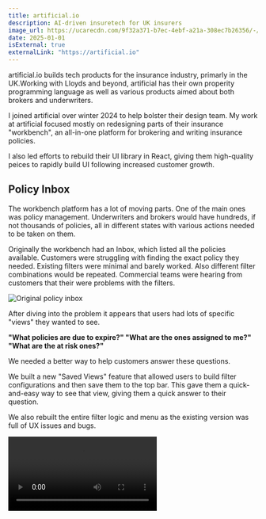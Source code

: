 ```yaml
---
title: artificial.io
description: AI-driven insuretech for UK insurers
image_url: https://ucarecdn.com/9f32a371-b7ec-4ebf-a21a-308ec7b26356/-/scale_crop/1000x1000/
date: 2025-01-01
isExternal: true
externalLink: "https://artificial.io"
---
```



artificial.io builds tech products for the insurance industry, primarly in the UK.Working with Lloyds and beyond,
artificial has their own properity programming language as well as various products aimed about both brokers
and underwriters.

I joined artificial over winter 2024 to help bolster their design team. My work at artificial focused mostly on
redesigning parts of their insurance "workbench", an all-in-one platform for brokering and writing insurance policies.

I also led efforts to rebuild their UI library in React, giving them high-quality peices to rapidly build UI following increased customer growth.

## Policy Inbox

The workbench platform has a lot of moving parts. One of the main ones was policy management. Underwriters and brokers would have hundreds, if not thousands of policies, all in different states with various actions needed to be taken on them.

Originally the workbench had an Inbox, which listed all the policies available. Customers were struggling with finding the exact policy they needed. Existing filters were minimal and barely worked.
Also different filter combinations would be repeated. Commercial teams were hearing from customers that their were problems with the filters.

<Image src="https://ucarecdn.com/
d07123b3-7be4-4365-a68b-daa186c6d3c4/
-/preview/1000x562/" alt="Original policy inbox" />

After diving into the problem it appears that users had lots of specific "views" they wanted to see.

**"What policies are due to expire?" "What are the ones assigned to me?" "What are the at risk ones?"**

We needed a better way to help customers answer these questions.

We built a new "Saved Views" feature that allowed users to build filter configurations and then save them to the top bar. This gave them a quick-and-easy way to see that view, giving them a quick answer to their question.

We also rebuilt the entire filter logic and menu as the existing version was full of UX issues and bugs.

<Video src="https://utfs.io/f/0X1QxrmMTXAjv3kvOmweAJ46FwCmiUfbxtHjVu53qpT1EKln" title="New Policy Inbox for artificial.io workbench" />

One of the coolest features saving whatever view the user was last on to our cache. That meant when users returned to the page, the results would load instantly.
As users went cycled through their saved views, the results would display instantly and then call the API to get any updates.

## UI library
